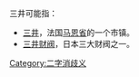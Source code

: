 {{消歧义}}
三井可能指：
* [[三井_(马恩省)|三井]]，法国[[马恩省|马恩省]]的一个市镇。
* [[三井财阀|三井财阀]]，日本三大财阀之一。

[[Category:二字消歧义|Category:二字消歧义]]